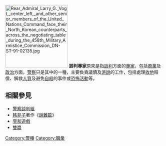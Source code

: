 {{Wiktionarypar|negotiator}}
{{Otheruses|談判專家 (消歧義)|subject=[[警察|警察]]的一種|other=同名的其它之意}}
[[File:Rear_Admiral_Larry_G._Vogt,_center_left,_and_other_senior_members_of_the_United_Nations_Command_face_their_North_Korean_counterparts_across_the_negotiating_table_during_the_458th_Military_Armistice_Commission_DN-ST-91-02135.jpg|200px]]
'''談判專家'''原來是指[[談判|談判]]方面的[[專家|專家]]，包括[[商業|商業]]及[[政治|政治]]方面，[[警察|警察]]只是其中的一種，主要負責議價及[[說服|游說]]的工作，包括處理[[市區更新|收地]]賠償、解救[[人质|人質]]及避免[[自殺|自殺]]的事件或[[恐怖活动|恐怖活動]]等。

==相關參見==
* [[警察談判組|警察談判組]]
* [[韩非子|韩非子]]著作《[[說難篇|說難篇]]》
* [[零和遊戲|零和遊戲]]
* [[雙嬴|雙嬴]]

{{job-stub}}

[[Category:警種|Category:警種]]
[[Category:職業|Category:職業]]